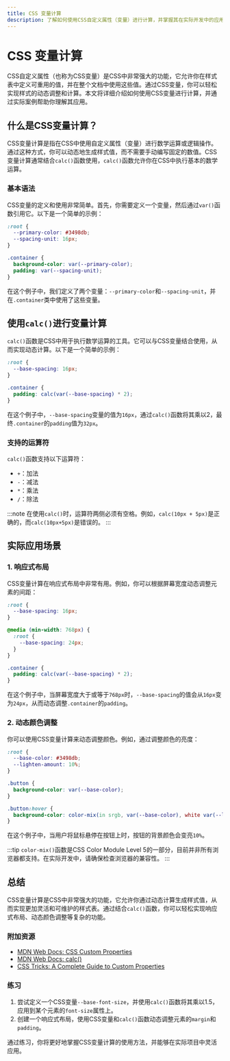 ```yaml
---
title: CSS 变量计算
description: 了解如何使用CSS自定义属性（变量）进行计算，并掌握其在实际开发中的应用场景。
---
```


# CSS 变量计算

CSS自定义属性（也称为CSS变量）是CSS中非常强大的功能，它允许你在样式表中定义可重用的值，并在整个文档中使用这些值。通过CSS变量，你可以轻松实现样式的动态调整和计算。本文将详细介绍如何使用CSS变量进行计算，并通过实际案例帮助你理解其应用。

## 什么是CSS变量计算？

CSS变量计算是指在CSS中使用自定义属性（变量）进行数学运算或逻辑操作。通过这种方式，你可以动态地生成样式值，而不需要手动编写固定的数值。CSS变量计算通常结合`calc()`函数使用，`calc()`函数允许你在CSS中执行基本的数学运算。

### 基本语法

CSS变量的定义和使用非常简单。首先，你需要定义一个变量，然后通过`var()`函数引用它。以下是一个简单的示例：

```css
:root {
  --primary-color: #3498db;
  --spacing-unit: 16px;
}

.container {
  background-color: var(--primary-color);
  padding: var(--spacing-unit);
}
```

在这个例子中，我们定义了两个变量：`--primary-color`和`--spacing-unit`，并在`.container`类中使用了这些变量。

## 使用`calc()`进行变量计算

`calc()`函数是CSS中用于执行数学运算的工具。它可以与CSS变量结合使用，从而实现动态计算。以下是一个简单的示例：

```css
:root {
  --base-spacing: 16px;
}

.container {
  padding: calc(var(--base-spacing) * 2);
}
```

在这个例子中，`--base-spacing`变量的值为`16px`，通过`calc()`函数将其乘以2，最终`.container`的`padding`值为`32px`。

### 支持的运算符

`calc()`函数支持以下运算符：

- `+`：加法
- `-`：减法
- `*`：乘法
- `/`：除法

:::note
在使用`calc()`时，运算符两侧必须有空格。例如，`calc(10px + 5px)`是正确的，而`calc(10px+5px)`是错误的。
:::

## 实际应用场景

### 1. 响应式布局

CSS变量计算在响应式布局中非常有用。例如，你可以根据屏幕宽度动态调整元素的间距：

```css
:root {
  --base-spacing: 16px;
}

@media (min-width: 768px) {
  :root {
    --base-spacing: 24px;
  }
}

.container {
  padding: calc(var(--base-spacing) * 2);
}
```

在这个例子中，当屏幕宽度大于或等于`768px`时，`--base-spacing`的值会从`16px`变为`24px`，从而动态调整`.container`的`padding`。

### 2. 动态颜色调整

你可以使用CSS变量计算来动态调整颜色。例如，通过调整颜色的亮度：

```css
:root {
  --base-color: #3498db;
  --lighten-amount: 10%;
}

.button {
  background-color: var(--base-color);
}

.button:hover {
  background-color: color-mix(in srgb, var(--base-color), white var(--lighten-amount));
}
```

在这个例子中，当用户将鼠标悬停在按钮上时，按钮的背景颜色会变亮`10%`。

:::tip
`color-mix()`函数是CSS Color Module Level 5的一部分，目前并非所有浏览器都支持。在实际开发中，请确保检查浏览器的兼容性。
:::

## 总结

CSS变量计算是CSS中非常强大的功能，它允许你通过动态计算生成样式值，从而实现更加灵活和可维护的样式表。通过结合`calc()`函数，你可以轻松实现响应式布局、动态颜色调整等复杂的功能。

### 附加资源

- [MDN Web Docs: CSS Custom Properties](https://developer.mozilla.org/en-US/docs/Web/CSS/--*)
- [MDN Web Docs: calc()](https://developer.mozilla.org/en-US/docs/Web/CSS/calc)
- [CSS Tricks: A Complete Guide to Custom Properties](https://css-tricks.com/a-complete-guide-to-custom-properties/)

### 练习

1. 尝试定义一个CSS变量`--base-font-size`，并使用`calc()`函数将其乘以1.5，应用到某个元素的`font-size`属性上。
2. 创建一个响应式布局，使用CSS变量和`calc()`函数动态调整元素的`margin`和`padding`。

通过练习，你将更好地掌握CSS变量计算的使用方法，并能够在实际项目中灵活应用。